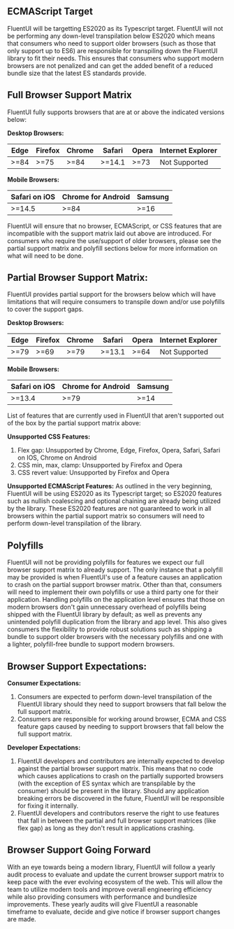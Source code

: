 
<Meta title="Concepts/Developer/Browser Support Matrix" />

## ECMAScript Target

FluentUI will be targetting ES2020 as its Typescript target. FluentUI will not be performing any down-level transpilation below ES2020
which means that consumers who need to support older browsers (such as those that only support up to ES6) are responsible for transpiling down the FluentUI
library to fit their needs. This ensures that consumers who support modern browsers are not penalized and can get the added benefit of a reduced bundle size that
the latest ES standards provide.

## Full Browser Support Matrix

FluentUI fully supports browsers that are at or above the indicated versions below:

**Desktop Browsers:**

| Edge | Firefox | Chrome | Safari | Opera | Internet Explorer |
| ---- | ------- | ------ | ------ | ----- | ----------------- |
| >=84 | >=75    | >=84   | >=14.1 | >=73  | Not Supported     |

**Mobile Browsers:**

| Safari on iOS | Chrome for Android | Samsung |
| ------------- | ------------------ | ------- |
| >=14.5        | >=84               | >=16    |

FluentUI will ensure that no browser, ECMAScript, or CSS features that are incompatible with the support matrix laid out above are introduced.
For consumers who require the use/support of older browsers, please see the partial support matrix and polyfill sections below for more information
on what will need to be done.

## Partial Browser Support Matrix:

FluentUI provides partial support for the browsers below which will have limitations that will require consumers to transpile down and/or use polyfills to cover the support gaps.

**Desktop Browsers:**

| Edge | Firefox | Chrome | Safari | Opera | Internet Explorer |
| ---- | ------- | ------ | ------ | ----- | ----------------- |
| >=79 | >=69    | >=79   | >=13.1 | >=64  | Not Supported     |

**Mobile Browsers:**

| Safari on iOS | Chrome for Android | Samsung |
| ------------- | ------------------ | ------- |
| >=13.4        | >=79               | >=14    |

List of features that are currently used in FluentUI that aren't supported out of the box by the partial support matrix above:

**Unsupported CSS Features:**

1.  Flex gap: Unsupported by Chrome, Edge, Firefox, Opera, Safari, Safari on IOS, Chrome on Android
2.  CSS min, max, clamp: Unsupported by Firefox and Opera
3.  CSS revert value: Unsupported by Firefox and Opera

**Unsupported ECMAScript Features:**
As outlined in the very beginning, FluentUI will be using ES2020 as its Typescript target; so ES2020 features such as nullish coalescing and optional chaining are already being utilized by the library.
These ES2020 features are not guaranteed to work in all browsers within the partial support matrix so consumers will need to perform down-level transpilation of the library.

## Polyfills

FluentUI will not be providing polyfills for features we expect our full browser support matrix to already support.
The only instance that a polyfill may be provided is when FluentUI's use of a feature causes an application to crash on
the partial support browser matrix. Other than that, consumers will need to implement their own polyfills or use a third party one for their
application. Handling polyfills on the application level ensures that those on modern browsers don't gain unnecessary overhead of
polyfills being shipped with the FluentUI library by default; as well as prevents any unintended polyfill duplication from the library and app level.
This also gives consumers the flexibility to provide robust solutions such as shipping a bundle to support older browsers with the necessary polyfills and one with a lighter,
polyfill-free bundle to support modern browsers.

## Browser Support Expectations:

**Consumer Expectations:**

1. Consumers are expected to perform down-level transpilation of the FluentUI library should they need to support browsers that fall below the full support matrix.
2. Consumers are responsible for working around browser, ECMA and CSS feature gaps caused by needing to support browsers that fall below the full support matrix.

**Developer Expectations:**

1. FluentUI developers and contributors are internally expected to develop against the partial browser support matrix.
   This means that no code which causes applications to crash on the partially supported browsers (with the exception of ES syntax which are transpilable by the consumer)
   should be present in the library. Should any application breaking errors be discovered in the future, FluentUI will be responsible for fixing it internally.
2. FluentUI developers and contributors reserve the right to use features that fall in between the partial and full browser support matrices (like flex gap) as
   long as they don't result in applications crashing.

## Browser Support Going Forward

With an eye towards being a modern library, FluentUI will follow a yearly audit process to evaluate and update the current browser support matrix to keep pace
with the ever evolving ecosystem of the web. This will allow the team to utilize modern tools and improve overall engineering efficiency while also providing
consumers with performance and bundlesize improvements. These yearly audits will give FluentUI a reasonable timeframe to evaluate, decide and give notice if browser support
changes are made.
